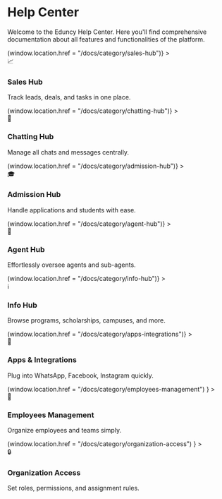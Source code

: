 # Help Center

<div class="page-container">
<div class="content-container">

Welcome to the Eduncy Help Center. Here you'll find comprehensive documentation about all features and functionalities of the platform.

<div class="container">
<div class="row">
<div class="col">
  <div
    class="card"
    onClick={() => (window.location.href = "/docs/category/sales-hub")}
  >
    <div class="icon">📈</div>
    <div class="content">
      <h3>Sales Hub</h3>
      <p>Track leads, deals, and tasks in one place.</p>
    </div>
  </div>
</div>

<div class="col">
  <div
    class="card"
    onClick={() => (window.location.href = "/docs/category/chatting-hub")}
  >
    <div class="icon">💬</div>
    <div class="content">
      <h3>Chatting Hub</h3>
      <p>Manage all chats and messages centrally.</p>
    </div>
  </div>
</div>

<div class="col">
  <div
    class="card"
    onClick={() => (window.location.href = "/docs/category/admission-hub")}
  >
    <div class="icon">🎓</div>
    <div class="content">
      <h3>Admission Hub</h3>
      <p>Handle applications and students with ease.</p>
    </div>
  </div>
</div>

<div class="col">
  <div
    class="card"
    onClick={() => (window.location.href = "/docs/category/agent-hub")}
  >
    <div class="icon">👔</div>
    <div class="content">
      <h3>Agent Hub</h3>
      <p>Effortlessly oversee agents and sub-agents.</p>
    </div>
  </div>
</div>

<div class="col">
  <div
    class="card"
    onClick={() => (window.location.href = "/docs/category/info-hub")}
  >
    <div class="icon">ℹ️</div>
    <div class="content">
      <h3>Info Hub</h3>
      <p>Browse programs, scholarships, campuses, and more.</p>
    </div>
  </div>
</div>

<div class="col">
  <div
    class="card"
    onClick={() => (window.location.href = "/docs/category/apps-integrations")}
  >
    <div class="icon">🔌</div>
    <div class="content">
      <h3>Apps & Integrations</h3>
      <p>Plug into WhatsApp, Facebook, Instagram quickly.</p>
    </div>
  </div>
</div>

<div class="col">
  <div
    class="card"
    onClick={() =>
      (window.location.href = "/docs/category/employees-management")
    }
  >
    <div class="icon">👥</div>
    <div class="content">
      <h3>Employees Management</h3>
      <p>Organize employees and teams simply.</p>
    </div>
  </div>
</div>

<div class="col">
  <div
    class="card"
    onClick={() =>
      (window.location.href = "/docs/category/organization-access")
    }
  >
    <div class="icon">🔒</div>
    <div class="content">
      <h3>Organization Access</h3>
      <p>Set roles, permissions, and assignment rules.</p>
    </div>
  </div>
</div>

</div>
</div>

</div>
</div>

<style>
  {`
.page-container {
    display: flex;
    justify-content: center;
    width: 100%;
    margin: 0 auto;
}

.content-container {
    width: 100%;
    max-width: 800px;
    padding: 0 1rem;
}

.container {
    width: 100%;
    margin: 2rem 0;
}

.row {
    display: grid;
    grid-template-columns: repeat(2, minmax(400px, 1fr));
    gap: 1.5rem;
    width: 100%;
    margin: 0 -1.5rem;
    padding: 0 1.5rem;
}

.col {
    width: 100%;
    display: flex;
}

.card {
    display: flex;
    align-items: center;
    padding: 1.5rem;
    height: 100%;
    width: 100%;
    border: 1px solid var(--ifm-color-emphasis-200);
    border-radius: 8px;
    transition: all 0.2s ease;
    cursor: pointer;
    background: var(--ifm-background-color);
    margin: 0;
}

.card:hover {
    border-color: var(--ifm-color-primary);
    text-decoration: none;
    box-shadow: 0 3px 6px rgba(0, 0, 0, 0.1);
}

.icon {
    display: flex;
    align-items: center;
    justify-content: center;
    width: 40px;
    height: 40px;
    margin-right: 1rem;
    font-size: 24px;
    flex-shrink: 0;
}

.content {
    flex: 1;
    text-align: center;
}

.content h3 {
    margin: 0;
    font-size: 1.2rem;
    font-weight: 600;
    color: var(--ifm-heading-color);
}

.content p {
    margin: 0.5rem 0 0;
    font-size: 0.9rem;
    color: var(--ifm-color-emphasis-700);
    line-height: 1.5;
}

/* Make it responsive */
@media (max-width: 768px) {
    .row {
        grid-template-columns: 1fr;
    }

    .card {
        padding: 1rem;
    }
    
    .icon {
        width: 32px;
        height: 32px;
        font-size: 20px;
    }
    
    .content h3 {
        font-size: 1rem;
    }
    
    .content p {
        font-size: 0.85rem;
    }
}
`}
</style>

